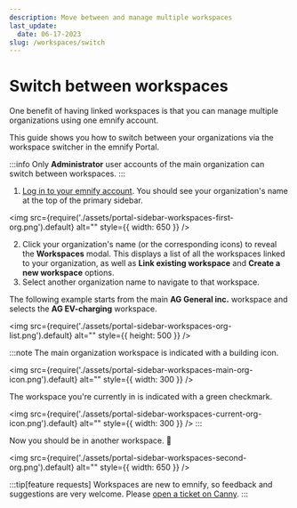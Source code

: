 ```yaml
---
description: Move between and manage multiple workspaces
last_update:
  date: 06-17-2023
slug: /workspaces/switch
---
```


# Switch between workspaces

One benefit of having linked workspaces is that you can manage multiple organizations using one emnify account.

This guide shows you how to switch between your organizations via the workspace switcher in the emnify Portal.

:::info
Only **Administrator** user accounts of the main organization can switch between workspaces.
:::

1. [Log in to your emnify account](https://portal.emnify.com/sign).
You should see your organization's name at the top of the primary sidebar.

<img
  src={require('./assets/portal-sidebar-workspaces-first-org.png').default}
  alt=""
  style={{ width: 650 }}
/>

2. Click your organization's name (or the corresponding icons) to reveal the **Workspaces** modal.
This displays a list of all the workspaces linked to your organization, as well as **Link existing workspace** and **Create a new workspace** options.
3. Select another organization name to navigate to that workspace.

The following example starts from the main **AG General inc.** workspace and selects the **AG EV-charging** workspace.

<img
  src={require('./assets/portal-sidebar-workspaces-org-list.png').default}
  alt=""
  style={{ height: 500 }}
/>

:::note
The main organization workspace is indicated with a building icon.

<img
  src={require('./assets/portal-sidebar-workspaces-main-org-icon.png').default}
  alt=""
  style={{ width: 300 }}
/>

The workspace you're currently in is indicated with a green checkmark.

<img
  src={require('./assets/portal-sidebar-workspaces-current-org-icon.png').default}
  alt=""
  style={{ width: 300 }}
/>
:::

Now you should be in another workspace. 🎉

<img
  src={require('./assets/portal-sidebar-workspaces-second-org.png').default}
  alt=""
  style={{ width: 650 }}
/>

:::tip[feature requests]
Workspaces are new to emnify, so feedback and suggestions are very welcome.
Please [open a ticket on Canny](https://emnify.canny.io/).
:::
